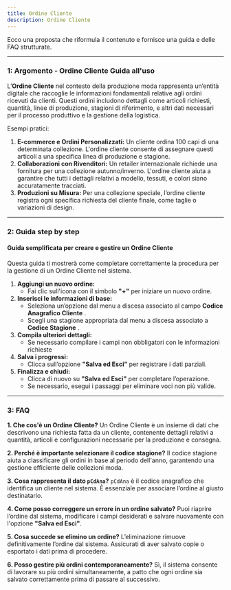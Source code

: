 ```yaml
---
title: Ordine Cliente
description: Ordine Cliente
---
```


Ecco una proposta che riformula il contenuto e fornisce una guida e delle FAQ strutturate.

***

### **1: Argomento - Ordine Cliente Guida all'uso**

L’**Ordine Cliente** nel contesto della produzione moda rappresenta un’entità digitale che raccoglie le informazioni fondamentali relative agli ordini ricevuti da clienti. Questi ordini includono dettagli come articoli richiesti, quantità, linee di produzione, stagioni di riferimento, e altri dati necessari per il processo produttivo e la gestione della logistica.

Esempi pratici:

1. **E-commerce e Ordini Personalizzati:** Un cliente ordina 100 capi di una determinata collezione. L'ordine cliente consente di assegnare questi articoli a una specifica linea di produzione e stagione.
2. **Collaborazioni con Rivenditori:** Un retailer internazionale richiede una fornitura per una collezione autunno/inverno. L'ordine cliente aiuta a garantire che tutti i dettagli relativi a modello, tessuti, e colori siano accuratamente tracciati.
3. **Produzioni su Misura:** Per una collezione speciale, l’ordine cliente registra ogni specifica richiesta del cliente finale, come taglie o variazioni di design.

***

### **2: Guida step by step**

#### **Guida semplificata per creare e gestire un Ordine Cliente**

Questa guida ti mostrerà come completare correttamente la procedura per la gestione di un Ordine Cliente nel sistema.

1. **Aggiungi un nuovo ordine:**
   * Fai clic sull'icona con il simbolo **"+"**  per iniziare un nuovo ordine.
2. **Inserisci le informazioni di base:**
   * Seleziona un’opzione dal menu a discesa associato al campo **Codice Anagrafico Cliente** .
   * Scegli una stagione appropriata dal menu a discesa associato a **Codice Stagione** .
3. **Compila ulteriori dettagli:**
   * Se necessario compilare i campi non obbligatori con le informazioni richieste
4. **Salva i progressi:**
   * Clicca sull’opzione **"Salva ed Esci"** per registrare i dati parziali.
5. **Finalizza e chiudi:**
   * Clicca di nuovo su **"Salva ed Esci"** per completare l’operazione.
   * Se necessario, esegui i passaggi per eliminare voci non più valide.

***

### **3: FAQ**

**1. Che cos'è un Ordine Cliente?**
Un Ordine Cliente è un insieme di dati che descrivono una richiesta fatta da un cliente, contenente dettagli relativi a quantità, articoli e configurazioni necessarie per la produzione e consegna.

**2. Perché è importante selezionare il codice stagione?**
Il codice stagione aiuta a classificare gli ordini in base al periodo dell'anno, garantendo una gestione efficiente delle collezioni moda.

**3. Cosa rappresenta il dato `pCdAna`?**
`pCdAna` è il codice anagrafico che identifica un cliente nel sistema. È essenziale per associare l’ordine al giusto destinatario.

**4. Come posso correggere un errore in un ordine salvato?**
Puoi riaprire l’ordine dal sistema, modificare i campi desiderati e salvare nuovamente con l'opzione **"Salva ed Esci"**.

**5. Cosa succede se elimino un ordine?**
L’eliminazione rimuove definitivamente l’ordine dal sistema. Assicurati di aver salvato copie o esportato i dati prima di procedere.

**6. Posso gestire più ordini contemporaneamente?**
Sì, il sistema consente di lavorare su più ordini simultaneamente, a patto che ogni ordine sia salvato correttamente prima di passare al successivo.